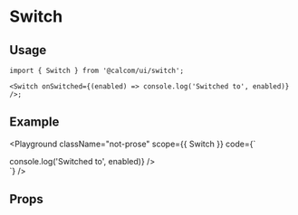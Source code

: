 
# Switch

<Description of={Switch} />

## Usage

```tsx
import { Switch } from '@calcom/ui/switch';

<Switch onSwitched={(enabled) => console.log('Switched to', enabled)} />;
```

## Example

<Playground
  className="not-prose"
  scope={{ Switch }}
  code={`
<div className="py-16 w-max mx-auto">
  <Switch onSwitched={(enabled) => console.log('Switched to', enabled)} />
</div>
  `}
/>

## Props

<Props of={Switch} />
